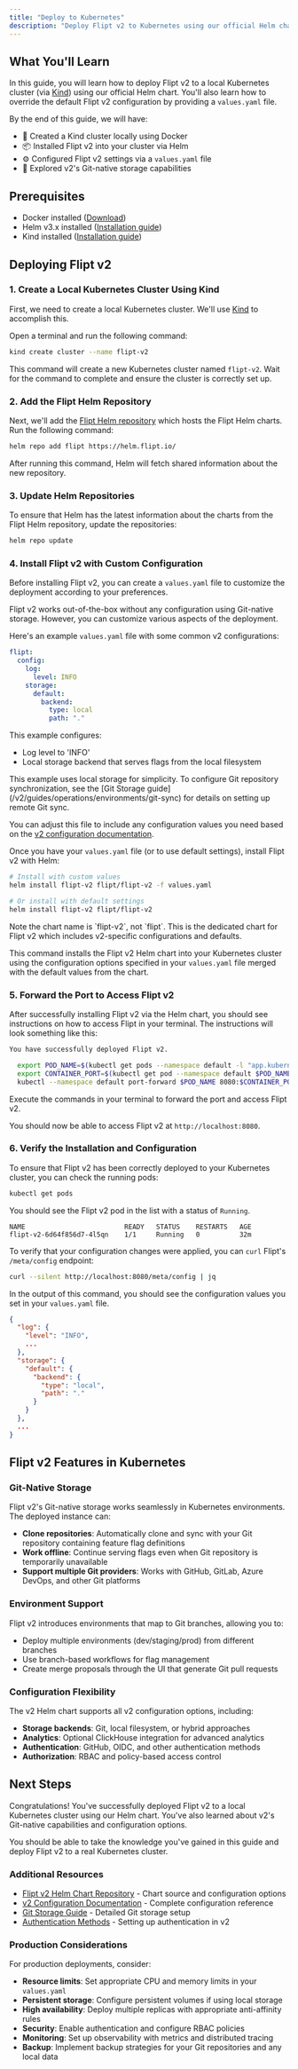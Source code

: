 ```yaml
---
title: "Deploy to Kubernetes"
description: "Deploy Flipt v2 to Kubernetes using our official Helm chart"
---
```


## What You'll Learn

In this guide, you will learn how to deploy Flipt v2 to a local Kubernetes cluster (via [Kind](https://kind.sigs.k8s.io/)) using our official Helm chart. You'll also learn how to override the default Flipt v2 configuration by providing a `values.yaml` file.

By the end of this guide, we will have:

- 🚢 Created a Kind cluster locally using Docker
- 📦 Installed Flipt v2 into your cluster via Helm
- ⚙️ Configured Flipt v2 settings via a `values.yaml` file
- 🔄 Explored v2's Git-native storage capabilities

## Prerequisites

- Docker installed ([Download](https://www.docker.com/products/docker-desktop))
- Helm v3.x installed ([Installation guide](https://helm.sh/docs/intro/install/))
- Kind installed ([Installation guide](https://kind.sigs.k8s.io/docs/user/quick-start/))

## Deploying Flipt v2

### 1. Create a Local Kubernetes Cluster Using Kind

First, we need to create a local Kubernetes cluster. We'll use [Kind](https://kind.sigs.k8s.io/) to accomplish this.

Open a terminal and run the following command:

```bash
kind create cluster --name flipt-v2
```

This command will create a new Kubernetes cluster named `flipt-v2`. Wait for the command to complete and ensure the cluster is correctly set up.

### 2. Add the Flipt Helm Repository

Next, we'll add the [Flipt Helm repository](https://helm.flipt.io/) which hosts the Flipt Helm charts. Run the following command:

```bash
helm repo add flipt https://helm.flipt.io/
```

After running this command, Helm will fetch shared information about the new repository.

### 3. Update Helm Repositories

To ensure that Helm has the latest information about the charts from the Flipt Helm repository, update the repositories:

```bash
helm repo update
```

### 4. Install Flipt v2 with Custom Configuration

Before installing Flipt v2, you can create a `values.yaml` file to customize the deployment according to your preferences.

<Note>
  Flipt v2 works out-of-the-box without any configuration using Git-native
  storage. However, you can customize various aspects of the deployment.
</Note>

Here's an example `values.yaml` file with some common v2 configurations:

```yaml
flipt:
  config:
    log:
      level: INFO
    storage:
      default:
        backend:
          type: local
          path: "."
```

This example configures:

- Log level to 'INFO'
- Local storage backend that serves flags from the local filesystem

<Note>
  This example uses local storage for simplicity. To configure Git repository synchronization, see the [Git Storage guide](/v2/guides/operations/environments/git-sync) for details on setting up remote Git sync.
</Note>

You can adjust this file to include any configuration values you need based on the [v2 configuration documentation](/v2/configuration/overview).

Once you have your `values.yaml` file (or to use default settings), install Flipt v2 with Helm:

```bash
# Install with custom values
helm install flipt-v2 flipt/flipt-v2 -f values.yaml

# Or install with default settings
helm install flipt-v2 flipt/flipt-v2
```

<Note>
  Note the chart name is `flipt-v2`, not `flipt`. This is the dedicated chart
  for Flipt v2 which includes v2-specific configurations and defaults.
</Note>

This command installs the Flipt v2 Helm chart into your Kubernetes cluster using the configuration options specified in your `values.yaml` file merged with the default values from the chart.

### 5. Forward the Port to Access Flipt v2

After successfully installing Flipt v2 via the Helm chart, you should see instructions on how to access Flipt in your terminal. The instructions will look something like this:

```bash
You have successfully deployed Flipt v2.

  export POD_NAME=$(kubectl get pods --namespace default -l "app.kubernetes.io/name=flipt-v2,app.kubernetes.io/instance=flipt-v2" -o jsonpath="{.items[0].metadata.name}")
  export CONTAINER_PORT=$(kubectl get pod --namespace default $POD_NAME -o jsonpath="{.spec.containers[0].ports[0].containerPort}")
  kubectl --namespace default port-forward $POD_NAME 8080:$CONTAINER_PORT
```

Execute the commands in your terminal to forward the port and access Flipt v2.

You should now be able to access Flipt v2 at `http://localhost:8080`.

### 6. Verify the Installation and Configuration

To ensure that Flipt v2 has been correctly deployed to your Kubernetes cluster, you can check the running pods:

```bash
kubectl get pods
```

You should see the Flipt v2 pod in the list with a status of `Running`.

```console
NAME                         READY   STATUS    RESTARTS   AGE
flipt-v2-6d64f856d7-4l5qn    1/1     Running   0          32m
```

To verify that your configuration changes were applied, you can `curl` Flipt's `/meta/config` endpoint:

```bash
curl --silent http://localhost:8080/meta/config | jq
```

In the output of this command, you should see the configuration values you set in your `values.yaml` file.

```json
{
  "log": {
    "level": "INFO",
    ...
  },
  "storage": {
    "default": {
      "backend": {
        "type": "local",
        "path": "."
      }
    }
  },
  ...
}
```

## Flipt v2 Features in Kubernetes

### Git-Native Storage

Flipt v2's Git-native storage works seamlessly in Kubernetes environments. The deployed instance can:

- **Clone repositories**: Automatically clone and sync with your Git repository containing feature flag definitions
- **Work offline**: Continue serving flags even when Git repository is temporarily unavailable
- **Support multiple Git providers**: Works with GitHub, GitLab, Azure DevOps, and other Git platforms

### Environment Support

Flipt v2 introduces environments that map to Git branches, allowing you to:

- Deploy multiple environments (dev/staging/prod) from different branches
- Use branch-based workflows for flag management
- Create merge proposals through the UI that generate Git pull requests

### Configuration Flexibility

The v2 Helm chart supports all v2 configuration options, including:

- **Storage backends**: Git, local filesystem, or hybrid approaches
- **Analytics**: Optional ClickHouse integration for advanced analytics
- **Authentication**: GitHub, OIDC, and other authentication methods
- **Authorization**: RBAC and policy-based access control

## Next Steps

Congratulations! You've successfully deployed Flipt v2 to a local Kubernetes cluster using our Helm chart. You've also learned about v2's Git-native capabilities and configuration options.

You should be able to take the knowledge you've gained in this guide and deploy Flipt v2 to a real Kubernetes cluster.

### Additional Resources

- [Flipt v2 Helm Chart Repository](https://github.com/flipt-io/helm-charts/tree/main/charts/flipt-v2) - Chart source and configuration options
- [v2 Configuration Documentation](/v2/configuration/overview) - Complete configuration reference
- [Git Storage Guide](/v2/guides/operations/environments/git-sync) - Detailed Git storage setup
- [Authentication Methods](/v2/configuration/authentication) - Setting up authentication in v2

### Production Considerations

For production deployments, consider:

- **Resource limits**: Set appropriate CPU and memory limits in your `values.yaml`
- **Persistent storage**: Configure persistent volumes if using local storage
- **High availability**: Deploy multiple replicas with appropriate anti-affinity rules
- **Security**: Enable authentication and configure RBAC policies
- **Monitoring**: Set up observability with metrics and distributed tracing
- **Backup**: Implement backup strategies for your Git repositories and any local data
